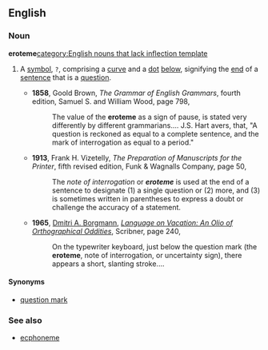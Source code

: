 ==English==
{{Punctuation marks}}
===Noun===
'''eroteme'''[[category:English nouns that lack inflection template]]
#{{obsolete}} A [[symbol]], <code>?</code>, comprising a [[curve]] and a [[dot]] [[below]], signifying the [[end]] of a [[sentence]] that is a [[question]].
#*'''1858''', Goold Brown, ''The Grammar of English Grammars'', fourth edition, Samuel S. and William Wood, page 798,
#*:The value of the '''eroteme''' as a sign of pause,<!--sic comma--> is stated very differently by different grammarians.... J.S. Hart avers, that,<!--sic commas--> "A question is reckoned as equal to a complete sentence, and the mark of interrogation as equal to a period."
#*'''1913''', Frank H. Vizetelly, ''The Preparation of Manuscripts for the Printer'', fifth revised edition, Funk & Wagnalls Company, page 50,
#*:The ''note of interrogation'' or '''''eroteme''''' is used at the end of a sentence to designate (1) a single question or (2) more, and (3) is sometimes written in parentheses to express a doubt or challenge the accuracy of a statement.
#*'''1965''', [[w:Dmitri Borgmann|Dmitri A. Borgmann]], ''[[w:Language on Vacation: An Olio of Orthographical Oddities|Language on Vacation: An Olio of Orthographical Oddities]]'', Scribner, page 240,
#*:On the typewriter keyboard, just below the question mark (the '''eroteme''', note of interrogation, or uncertainty sign), there appears a short, slanting stroke....

====Synonyms====
*[[question mark]]
===See also===
*[[ecphoneme]]